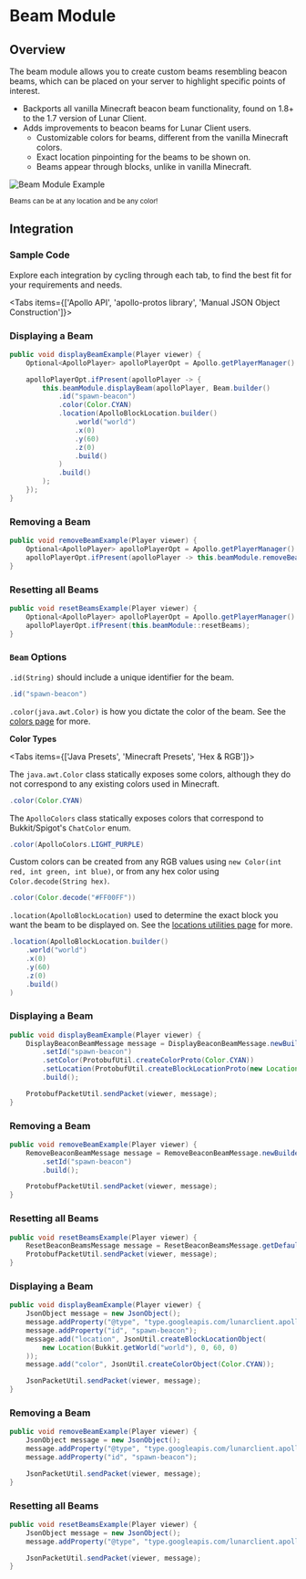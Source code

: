
# Beam Module

## Overview

The beam module allows you to create custom beams resembling beacon beams, which can be placed on your server to highlight specific points of interest.

-   Backports all vanilla Minecraft beacon beam functionality, found on 1.8+ to the 1.7 version of Lunar Client.
-   Adds improvements to beacon beams for Lunar Client users.
    -   Customizable colors for beams, different from the vanilla Minecraft colors.
    -   Exact location pinpointing for the beams to be shown on.
    -   Beams appear through blocks, unlike in vanilla Minecraft.

![Beam Module Example](https://i.imgur.com/F539tcr.jpeg#center)

<div style={{ textAlign: "center" }}>
    <small>Beams can be at any location and be any color!</small>
</div>

## Integration

### Sample Code
Explore each integration by cycling through each tab, to find the best fit for your requirements and needs.

<Tabs items={['Apollo API', 'apollo-protos library', 'Manual JSON Object Construction']}>

<Tab>

### Displaying a Beam

```java
public void displayBeamExample(Player viewer) {
    Optional<ApolloPlayer> apolloPlayerOpt = Apollo.getPlayerManager().getPlayer(viewer.getUniqueId());

    apolloPlayerOpt.ifPresent(apolloPlayer -> {
        this.beamModule.displayBeam(apolloPlayer, Beam.builder()
            .id("spawn-beacon")
            .color(Color.CYAN)
            .location(ApolloBlockLocation.builder()
                .world("world")
                .x(0)
                .y(60)
                .z(0)
                .build()
            )
            .build()
        );
    });
}
```

### Removing a Beam

```java
public void removeBeamExample(Player viewer) {
    Optional<ApolloPlayer> apolloPlayerOpt = Apollo.getPlayerManager().getPlayer(viewer.getUniqueId());
    apolloPlayerOpt.ifPresent(apolloPlayer -> this.beamModule.removeBeam(apolloPlayer, "spawn-beacon"));
}
```

### Resetting all Beams

```java
public void resetBeamsExample(Player viewer) {
    Optional<ApolloPlayer> apolloPlayerOpt = Apollo.getPlayerManager().getPlayer(viewer.getUniqueId());
    apolloPlayerOpt.ifPresent(this.beamModule::resetBeams);
}
```

### `Beam` Options

`.id(String)` should include a unique identifier for the beam.

```java
.id("spawn-beacon")
```

`.color(java.awt.Color)` is how you dictate the color of the beam. See the [colors page](/apollo/developers/utilities/colors) for more.

**Color Types**

<Tabs items={['Java Presets', 'Minecraft Presets', 'Hex & RGB']}>
<Tab>

The `java.awt.Color` class statically exposes some colors, although they do not correspond to any existing colors used in Minecraft.

```java
.color(Color.CYAN)
```

</Tab>

<Tab>

The `ApolloColors` class statically exposes colors that correspond to Bukkit/Spigot's `ChatColor` enum.

```java
.color(ApolloColors.LIGHT_PURPLE)
```

</Tab>

<Tab>

Custom colors can be created from any RGB values using `new Color(int red, int green, int blue)`, or from any hex color using `Color.decode(String hex)`.

```java
.color(Color.decode("#FF00FF"))
```

</Tab>
</Tabs>

`.location(ApolloBlockLocation)` used to determine the exact block you want the beam to be displayed on. See the [locations utilities page](/apollo/developers/utilities/locations) for more.

```java
.location(ApolloBlockLocation.builder()
    .world("world")
    .x(0)
    .y(60)
    .z(0)
    .build()
)
```

</Tab>

<Tab>

### Displaying a Beam

```java
public void displayBeamExample(Player viewer) {
    DisplayBeaconBeamMessage message = DisplayBeaconBeamMessage.newBuilder()
        .setId("spawn-beacon")
        .setColor(ProtobufUtil.createColorProto(Color.CYAN))
        .setLocation(ProtobufUtil.createBlockLocationProto(new Location(viewer.getWorld(), 0, 60, 0)))
        .build();

    ProtobufPacketUtil.sendPacket(viewer, message);
}
```

### Removing a Beam

```java
public void removeBeamExample(Player viewer) {
    RemoveBeaconBeamMessage message = RemoveBeaconBeamMessage.newBuilder()
        .setId("spawn-beacon")
        .build();

    ProtobufPacketUtil.sendPacket(viewer, message);
}
```

### Resetting all Beams

```java
public void resetBeamsExample(Player viewer) {
    ResetBeaconBeamsMessage message = ResetBeaconBeamsMessage.getDefaultInstance();
    ProtobufPacketUtil.sendPacket(viewer, message);
}
```

</Tab>

<Tab>

### Displaying a Beam

```java
public void displayBeamExample(Player viewer) {
    JsonObject message = new JsonObject();
    message.addProperty("@type", "type.googleapis.com/lunarclient.apollo.beam.v1.DisplayBeaconBeamMessage");
    message.addProperty("id", "spawn-beacon");
    message.add("location", JsonUtil.createBlockLocationObject(
        new Location(Bukkit.getWorld("world"), 0, 60, 0)
    ));
    message.add("color", JsonUtil.createColorObject(Color.CYAN));

    JsonPacketUtil.sendPacket(viewer, message);
}
```

### Removing a Beam

```java
public void removeBeamExample(Player viewer) {
    JsonObject message = new JsonObject();
    message.addProperty("@type", "type.googleapis.com/lunarclient.apollo.beam.v1.RemoveBeaconBeamMessage");
    message.addProperty("id", "spawn-beacon");

    JsonPacketUtil.sendPacket(viewer, message);
}
```

### Resetting all Beams

```java
public void resetBeamsExample(Player viewer) {
    JsonObject message = new JsonObject();
    message.addProperty("@type", "type.googleapis.com/lunarclient.apollo.beam.v1.ResetBeaconBeamsMessage");

    JsonPacketUtil.sendPacket(viewer, message);
}
```

</Tab>

</Tabs>
